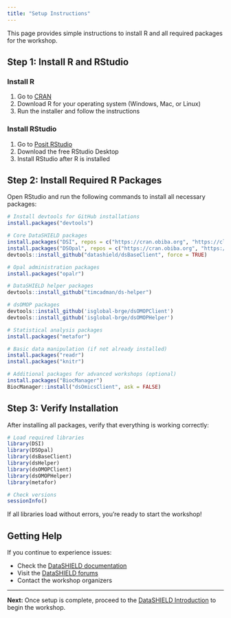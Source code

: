 ```yaml
---
title: "Setup Instructions"
---
```


This page provides simple instructions to install R and all required packages for the workshop.

## Step 1: Install R and RStudio

### Install R
1. Go to [CRAN](https://cran.r-project.org/)
2. Download R for your operating system (Windows, Mac, or Linux)
3. Run the installer and follow the instructions

### Install RStudio
1. Go to [Posit RStudio](https://posit.co/download/rstudio-desktop/)
2. Download the free RStudio Desktop
3. Install RStudio after R is installed

## Step 2: Install Required R Packages

Open RStudio and run the following commands to install all necessary packages:

```r
# Install devtools for GitHub installations
install.packages("devtools")

# Core DataSHIELD packages
install.packages("DSI", repos = c("https://cran.obiba.org", "https://cloud.r-project.org"))
install.packages("DSOpal", repos = c("https://cran.obiba.org", "https://cloud.r-project.org"))
devtools::install_github("datashield/dsBaseClient", force = TRUE)

# Opal administration packages
install.packages("opalr")

# DataSHIELD helper packages
devtools::install_github("timcadman/ds-helper")

# dsOMOP packages
devtools::install_github('isglobal-brge/dsOMOPClient')
devtools::install_github('isglobal-brge/dsOMOPHelper')

# Statistical analysis packages
install.packages("metafor")

# Basic data manipulation (if not already installed)
install.packages("readr")
install.packages("knitr")

# Additional packages for advanced workshops (optional)
install.packages("BiocManager")
BiocManager::install("dsOmicsClient", ask = FALSE)
```

## Step 3: Verify Installation

After installing all packages, verify that everything is working correctly:

```r
# Load required libraries
library(DSI)
library(DSOpal)
library(dsBaseClient)
library(dsHelper)
library(dsOMOPClient)
library(dsOMOPHelper)
library(metafor)

# Check versions
sessionInfo()
```

If all libraries load without errors, you're ready to start the workshop!

## Getting Help

If you continue to experience issues:

- Check the [DataSHIELD documentation](https://data2knowledge.atlassian.net/wiki/spaces/DSDEV/overview)
- Visit the [DataSHIELD forums](https://datashield.discourse.group/)
- Contact the workshop organizers

---

**Next:** Once setup is complete, proceed to the [DataSHIELD Introduction](datashield_slides.qmd) to begin the workshop.
